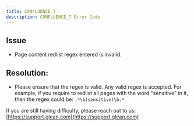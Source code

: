 ```yaml
---
title: CONFLUENCE_7
description: CONFLUENCE_7 Error Code
---
```


## Issue

- Page content redlist regex entered is invalid.

## Resolution:

- Please ensure that the regex is valid. Any valid regex is accepted. For example, if you require to redlist all pages with the word "sensitive" in it, then the regex could be:
`.*\b(sensitive)\b.*`

If you are still having difficulty, please reach out to us: [https://support.glean.com](https://support.glean.com)
